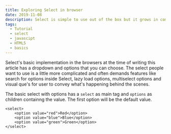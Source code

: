 ```yaml
---
title: Exploring Select in browser 
date: 2019-11-08
description: Select is simple to use out of the box but it grows in complexity as you start to add features to it as you see in any of the modern apps out there curretnly.
tags:
  - Tutorial
  - select
  - javascipt
  - HTML5
  - basics
---
```


Select's basic implementation in the browsers at the time of writing this article has a dropdown and options that you can choose. The select people want to use is a little more complicated and often demands features like search for options inside Select, lazy load options, multiselect options and visual que's for user to convey what's happening behind the scenes.

The basic select with options has a `select` as main tag and `options` as children containng the value. The first option will be the default value.

```
<select>
    <option value="red">Red</option>
    <option value="blue">Blue</option>
    <option value="green">Green</option>
</select>
```
